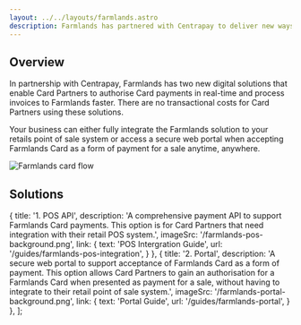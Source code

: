 ```yaml
---
layout: ../../layouts/farmlands.astro
description: Farmlands has partnered with Centrapay to deliver new ways for your business to authorise and process Farmlands Card payments that are faster, easier, and more secure than ever.
---
```


## Overview
In partnership with Centrapay, Farmlands has two new digital solutions that enable Card Partners to authorise Card payments in real-time and process invoices to Farmlands faster. There are no transactional costs for Card Partners using these solutions.

Your business can either fully integrate the Farmlands solution to your retails point of sale system or access a secure web portal when accepting Farmlands Card as a form of payment for a sale anytime, anywhere.


![Farmlands card flow](/farmlands-flow.png)

## Solutions

  { 
    title: '1. POS API',
    description: 'A comprehensive payment API to support Farmlands Card payments. This option is for Card Partners that need integration with their retail POS system.',
    imageSrc: '/farmlands-pos-background.png',
    link: {
      text: 'POS Intergration Guide',
      url: '/guides/farmlands-pos-integration',
    }
  },
  { 
    title: '2. Portal',
    description: 'A secure web portal to support acceptance of Farmlands Card as a form of payment. This option allows Card Partners to gain an authorisation for a Farmlands Card when presented as payment for a sale, without having to integrate to their retail point of sale system.',
    imageSrc: '/farmlands-portal-background.png',
    link: {
      text: 'Portal Guide',
      url: '/guides/farmlands-portal',
    }
  },
];

<Cards cards={solutions}/>
